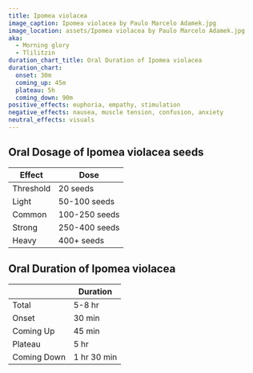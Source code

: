 ```yaml
---
title: Ipomea violacea
image_caption: Ipomea violacea by Paulo Marcelo Adamek.jpg
image_location: assets/Ipomea violacea by Paulo Marcelo Adamek.jpg
aka:
  - Morning glory
  - Tlilitzin
duration_chart_title: Oral Duration of Ipomea violacea
duration_chart:
  onset: 30m
  coming_up: 45m
  plateau: 5h
  coming_down: 90m
positive_effects: euphoria, empathy, stimulation
negative_effects: nausea, muscle tension, confusion, anxiety
neutral_effects: visuals
---
```


## Oral Dosage of Ipomea violacea seeds
| Effect | Dose |
| --- | --- |
| Threshold | 20 seeds |
| Light | 50-100 seeds |
| Common | 100-250 seeds |
| Strong | 250-400 seeds |
| Heavy | 400+ seeds |

## Oral Duration of Ipomea violacea
|  | Duration |
| --- | --- |
| Total | 5-8 hr |
| Onset | 30 min |
| Coming Up | 45 min |
| Plateau | 5 hr |
| Coming Down | 1 hr 30 min |





